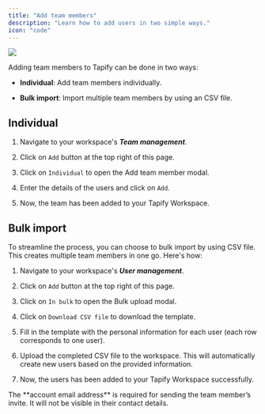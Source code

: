 ```yaml
---
title: "Add team members"
description: "Learn how to add users in two simple ways."
icon: "code"
---
```


<img src="/images/saved-views.png" />

Adding team members to Tapify can be done in two ways:

* **Individual**: Add team members individually.

* **Bulk import**: Import multiple team members by using an CSV file.

## Individual

1. Navigate to your workspace's ***Team management***.

2. Click on `Add` button at the top right of this page.

3. Click on `Individual` to open the Add team member modal.

4. Enter the details of the users and click on `Add`.

5. Now, the team has been added to your Tapify Workspace.

## Bulk import

To streamline the process, you can choose to bulk import by using CSV file. This creates multiple team members in one go. Here's how:

1. Navigate to your workspace's ***User management***.

2. Click on `Add` button at the top right of this page.

3. Click on `In bulk` to open the Bulk upload modal.

4. Click on `Download CSV file` to download the template.

5. Fill in the template with the personal information for each user (each row corresponds to one user).

6. Upload the completed CSV file to the workspace. This will automatically create new users based on the provided information.

7. Now, the users has been added to your Tapify Workspace successfully.

<Note>
  The **account email address** is required for sending the team member’s invite. It will not be visible in their contact details.
</Note>
